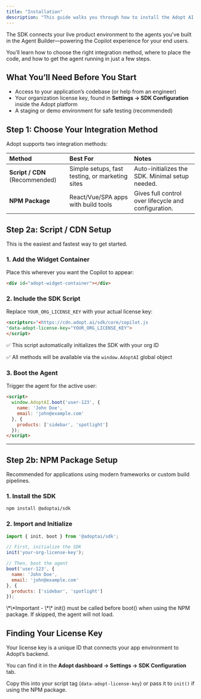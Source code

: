 ```yaml
---
title: "Installation"
description: "This guide walks you through how to install the Adopt AI JavaScript SDK inside your application. "
---
```


The SDK connects your live product environment to the agents you've built in the Agent Builder—powering the Copilot experience for your end users.

You’ll learn how to choose the right integration method, where to place the code, and how to get the agent running in just a few steps.

## What You’ll Need Before You Start

- Access to your application’s codebase (or help from an engineer)
- Your organization license key, found in **Settings → SDK Configuration** inside the Adopt platform
- A staging or demo environment for safe testing (recommended)

## Step 1: Choose Your Integration Method

Adopt supports two integration methods:

| Method                         | Best For                                        | Notes                                                |
| :----------------------------- | :---------------------------------------------- | :--------------------------------------------------- |
| **Script / CDN** (Recommended) | Simple setups, fast testing, or marketing sites | Auto-initializes the SDK. Minimal setup needed.      |
| **NPM Package**                | React/Vue/SPA apps with build tools             | Gives full control over lifecycle and configuration. |

## Step 2a: Script / CDN Setup

This is the easiest and fastest way to get started.

### 1. Add the Widget Container

Place this wherever you want the Copilot to appear:

```html
<div id="adopt-widget-container"></div>
```

### 2. Include the SDK Script

Replace `YOUR_ORG_LICENSE_KEY` with your actual license key:

```html expandable
<scriptsrc="<https://cdn.adopt.ai/sdk/core/copilot.js
"data-adopt-license-key="YOUR_ORG_LICENSE_KEY">
</script>
```

✅ This script automatically initializes the SDK with your org ID

✅ All methods will be available via the `window.AdoptAI` global object

### 3. Boot the Agent

Trigger the agent for the active user:

```html
<script>
  window.AdoptAI.boot('user-123', {
    name: 'John Doe',
    email: 'john@example.com'
  }, {
    products: ['sidebar', 'spotlight']
  });
</script>
```

---

## Step 2b: NPM Package Setup

Recommended for applications using modern frameworks or custom build pipelines.

### 1. Install the SDK

```bash
npm install @adoptai/sdk
```

### 2. Import and Initialize

```javascript
import { init, boot } from '@adoptai/sdk';

// First, initialize the SDK
init('your-org-license-key');

// Then, boot the agent
boot('user-123', {
  name: 'John Doe',
  email: 'john@example.com'
}, {
  products: ['sidebar', 'spotlight']
});
```

<Info>
  \*\*Important - \*\* init() must be called before boot() when using the NPM package. If skipped, the agent will not load.
</Info>

## Finding Your License Key

Your license key is a unique ID that connects your app environment to Adopt’s backend.

You can find it in the **Adopt dashboard → Settings → SDK Configuration** tab.

Copy this into your script tag (`data-adopt-license-key`) or pass it to `init()` if using the NPM package.